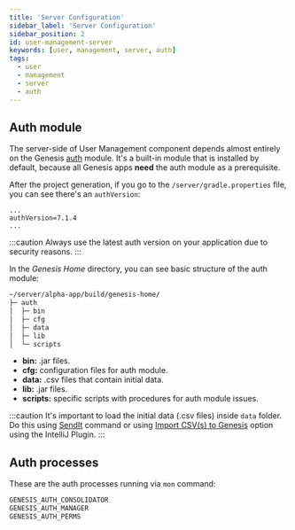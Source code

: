 ```yaml
---
title: 'Server Configuration'
sidebar_label: 'Server Configuration'
sidebar_position: 2
id: user-management-server
keywords: [user, management, server, auth]
tags:
  - user
  - management
  - server
  - auth
---
```



## Auth module

The server-side of User Management component depends almost entirely on the Genesis [auth](/server/access-control/authorisation) module. It's a built-in module that is installed by default, because all Genesis apps **need** the auth module as a prerequisite.

After the project generation, if you go to the `/server/gradle.properties` file, you can see there's an `authVersion`:
```properties
...
authVersion=7.1.4
...
```
:::caution
Always use the latest auth version on your application due to security reasons.
:::

In the _Genesis Home_ directory, you can see basic structure of the auth module:
```bash
~/server/alpha-app/build/genesis-home/
├─ auth
│  ├─ bin
│  ├─ cfg
│  ├─ data
│  ├─ lib
│  └─ scripts
```
* **bin:** .jar files.
* **cfg:** configuration files for auth module.
* **data:** .csv files that contain initial data.
* **lib:** .jar files.
* **scripts:** specific scripts with procedures for auth module issues.

:::caution
It's important to load the initial data (.csv files) inside `data` folder. Do this using [SendIt](/operations/commands/server-commands#sendit) command or using [Import CSV(s) to Genesis](/server/tooling/intellij-plugin#loading-data-into-the-application) option using the IntelliJ Plugin.
:::

## Auth processes

These are the auth processes running via `mon` command:

```bash
GENESIS_AUTH_CONSOLIDATOR
GENESIS_AUTH_MANAGER
GENESIS_AUTH_PERMS
```